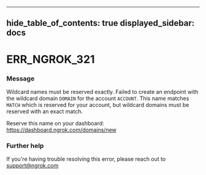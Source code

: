 

---
hide_table_of_contents: true
displayed_sidebar: docs
---


# ERR_NGROK_321

### Message
Wildcard names must be reserved exactly.
Failed to create an endpoint with the wildcard domain `DOMAIN` for the account `ACCOUNT`.
This name matches `MATCH` which is reserved for your account, but
wildcard domains must be reserved with an exact match.

Reserve this name on your dashboard: https://dashboard.ngrok.com/domains/new

<ErrorDetails />



### Further help
If you're having trouble resolving this error, please reach out to [support@ngrok.com](mailto:support@ngrok.com?subject=Help%20with%20ERR_NGROK_321)


